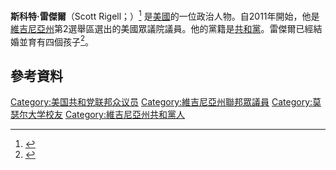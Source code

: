'''斯科特·雷傑爾'''（Scott Rigell；{{bd|1960年|5月28日}}）<ref>{{cite web
  |work=Legistorm.com
  |format=fee
  |title=Representative Edward Scott Rigell (Scott) (R-Virginia, 2nd) – Biography from LegiStorm
  |accessdate=2013-02-04
  |url=http://www.legistorm.com/memberbio/2803/Rep_Scott_Rigell_VA.html
  |archive-date=2010-11-24
  |archive-url=https://web.archive.org/web/20101124071112/http://www.legistorm.com/memberbio/2803/Rep_Scott_Rigell_VA.html
  |dead-url=no
  }}</ref> 是[[美國|美國]]的一位政治人物。自2011年開始，他是[[維吉尼亞州|維吉尼亞州]]第2選舉區選出的美國眾議院議員。他的黨籍是[[共和黨_(美國)|共和黨]]。雷傑爾已經結婚並育有四個孩子<ref>{{Cite web |url=http://bioguide.congress.gov/scripts/biodisplay.pl?index=R000589 |title=存档副本 |accessdate=2016-01-05 |archive-date=2011-09-16 |archive-url=https://web.archive.org/web/20110916144435/http://bioguide.congress.gov/scripts/biodisplay.pl?index=R000589 |dead-url=no }}</ref>。
== 參考資料 ==
{{reflist}}
{{US-poli-bio-stub}}
{{normdaten}}
{{DEFAULTSORT:rigell}}
[[Category:美国共和党联邦众议员|Category:美国共和党联邦众议员]]
[[Category:維吉尼亞州聯邦眾議員|Category:維吉尼亞州聯邦眾議員]]
[[Category:莫瑟尔大学校友|Category:莫瑟尔大学校友]]
[[Category:維吉尼亞州共和黨人|Category:維吉尼亞州共和黨人]]
